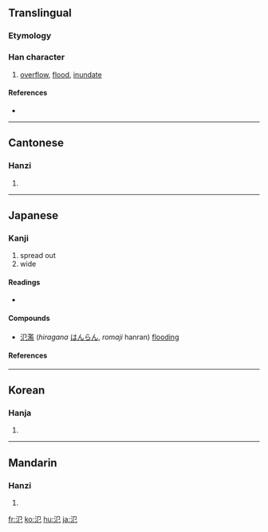 {{also|泛}}
==Translingual==

===Etymology===
{{Han compound|水|㔾|c1=s|c2=p|ls=psc}}

===Han character===
{{Han char|rn=85|rad=水|as=02|sn=5|four=3711<sub>2</sub>|canj=水尸山 (ESU)}}

# [[overflow]], [[flood]], [[inundate]]

====References====
* {{Han ref|kx=0603.140|dkj=17101|dj=0997.090|hdz=31549.090|uh=6C3E|ud=27710|bh=A5C6|bd=42438}}

----

==Cantonese==

===Hanzi===
{{yue-hanzi|jyut=|y=faan3}}

# {{defn|Cantonese}}

----

==Japanese==

===Kanji===
{{ja-kanji|grade=9|rs=水02}}

# spread out
# wide

====Readings====
* {{ja-readings|on=[[はん]] (han)|kun=[[ひろがる]] (hirogaru)}}

====Compounds====
* [[氾濫]] (''hiragana'' [[はんらん]], ''romaji'' hanran) [[flooding]]

====References====
{{ja-kref
|ku= 4037
|shift= 94c3
|jis= 4845
|euc= C8C5
|skip= 1-3-2
|freq= rare
|nelson= 2483
|newnelson= 3033
|halpern= ''not listed''
|kld= ''not listed''
|heisig= 2301 
|tuttle= 3a2.3 
}}

----

==Korean==

===Hanja===
{{ko-hanja|hangeul=범|eumhun=|rv=beom|mr=pŏm|y=pem}}

# {{defn|Korean}}

----

==Mandarin==

===Hanzi===
{{cmn-hanzi|pin=[[fán]] ([[fan2]]), [[fàn]] ([[fan4]]), [[fěng]] ([[feng3]])|wg=fan<sup>2</sup>, fan<sup>4</sup>, feng<sup>3</sup>}}

# {{defn|Mandarin}}

[[fr:氾]]
[[ko:氾]]
[[hu:氾]]
[[ja:氾]]